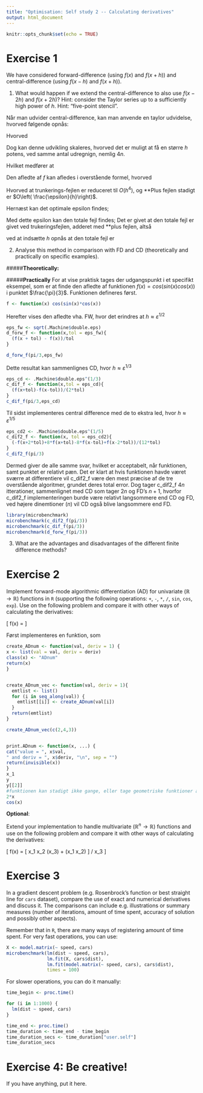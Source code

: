 ```yaml
---
title: "Optimisation: Self study 2 -- Calculating derivatives"
output: html_document
---
```


```r
knitr::opts_chunk$set(echo = TRUE)
```

# Exercise 1

We have considered forward-difference (using $f(x)$ and $f(x + h)$) and central-difference (using $f(x - h)$ and $f(x + h)$). 

1. What would happen if we extend the central-difference to also use $f(x - 2h)$ and $f(x + 2h)$? Hint: consider the Taylor series up to a sufficiently high power of $h$. Hint: "five-point stencil".

Når man udvider central-difference, kan man anvende en taylor udvidelse, hvorved følgende opnås:

\begin{align}
f(x+h)&=f(x)+hf'(x)+\frac{h^2}{2}f''(x)+O(h^3)\\
f(x-h)&=f(x)-hf'(x)+\frac{h^2}{2}f''(x)+O(h^3)\\
f(x+2h)&=f(x)+2hf'(x)+2h^2f''(x)+O(h^3)\\
f(x-2h)&=f(x)-2hf'(x)+2h^2f''(x)+O(h^3)\\
\end{align}

Hvorved

\begin{align}
f(x+2h)+&f(x+h)-f(x-h)-f(x-2h)=6hf'(x)+0(h^3)\\
&\Rightarrow\\
f'(x)&=\frac{f(x+2h)+f(x+h)-f(x-h)-f(x-2h)}{6h}+O(h^2)\\
&=\frac{f(x+2h)+f(x+h)-f(x-h)-f(x-2h)}{6h}+O(h^2)
\end{align}

Dog kan denne udvikling skaleres, hvorved det er muligt at få en større $h$ potens, ved samme antal udregnign, nemlig $4n$.

\begin{align}
8f(x+h)&=8f(x)+8hf'(x)+8\frac{h^2}{2}f''(x)+8\frac{h^3}{6}f^{(3)}(x)+8\frac{h^4}{24}f^{(4)}(x)+O(h^5)\\
8f(x-h)&=8f(x)-8hf'(x)+8\frac{h^2}{2}f''(x)-8\frac{h^3}{6}f^{(3)}(x)+8\frac{h^4}{24}f^{(4)}(x)+O(h^5)\\
f(x+2h)&=f(x)+2hf'(x)+2h^2f''(x)+\frac{8h^3}{6}f^{(3)}(x)+\frac{16h^4}{6}f^{(4)}(x)+O(h^5)\\
f(x-2h)&=f(x)-2hf'(x)+2h^2f''(x)-\frac{8h^3}{6}f^{(3)}(x)-\frac{16h^4}{6}f^{(4)}(x)+O(h^5)\\
\end{align}

Hvilket medfører at 
\begin{align}
f(x+2h)+8f(x+h)-8f(x-h)-f(x-2h)=-4hf'(x)+8(2hf'(x))+O(h^5)
\end{align}

Den afledte af $f$ kan afledes i overstående formel, hvorved
\begin{align}
f'(x)=\frac{f(x+2h)+8f(x+h)-8f(x-h)+f(x-2h)}{12h}+O(h^4)
\end{align}

Hvorved at trunkerings-fejlen er reduceret til $O\left( h^4\right)$, og **Plus fejlen stadigt er $O\left( \frac{\epsilon}{h}\right)$.

Hernæst kan det optimale epsilon findes;
\begin{align}
h^4 &\approx \frac{\varepsilon_M}{h}\\
h^5 &\approx \varepsilon_M\\
h &\approx \varepsilon_M^{\frac{1}{5}}\\
\end{align}

Med dette epsilon kan den totale fejl findes;
Det er givet at den totale fejl er givet ved trukeringsfejlen, adderet med **plus fejlen, altså
\begin{align}
O(h^4)+O\left(\frac{\varepsilon_M}{h}\right)
\end{align}

ved at indsætte $h$ opnås at den totale fejl er
\begin{align}
O(\varepsilon^{\frac{4}{5}}).
\end{align}

2. Analyse this method in comparison with FD and CD (theoretically and practically on specific examples).

#####**Theoretically:**



#####**Practically**
For at vise praktisk tages der udgangspunkt i et specifikt eksempel, som er at finde den afledte af funktionen $f(x)=cos(sin(x)cos(x))$ i punktet $\frac{\pi}{3}$. Funktionen defineres først.
```r
f <- function(x) cos(sin(x)*cos(x))
```
Herefter vises den afledte vha. FW, hvor det erindres at $h \approx \varepsilon^{1/2}$ 
```r
eps_fw <- sqrt(.Machine$double.eps)
d_forw_f <- function(x,tol = eps_fw){
  (f(x + tol) - f(x))/tol
}

d_forw_f(pi/3,eps_fw)
```
Dette resultat kan sammenlignes CD, hvor $h \approx \varepsilon^{1/3}$
```r
eps_cd <- .Machine$double.eps^(1/3)
c_dif_f <- function(x,tol = eps_cd){
  (f(x+tol)-f(x-tol))/(2*tol)
}
c_dif_f(pi/3,eps_cd)
```
Til sidst implementeres central difference med de to ekstra led, hvor $h \approx \varepsilon^{1/5}$
```r
eps_cd2 <- .Machine$double.eps^(1/5)
c_dif2_f <- function(x, tol = eps_cd2){
  (-f(x+2*tol)+8*f(x+tol)-8*f(x-tol)+f(x-2*tol))/(12*tol)
}
c_dif2_f(pi/3)
```
Dermed giver de alle samme svar, hvilket er acceptabelt, når funktionen, samt punktet er relativt pæn. Det er klart at hvis funktionen havde været sværre at differentiere vil c_dif2_f være den mest præcise af de tre overstående algoritmer, grundet deres total error. Dog tager c_dif2_f $4n$ itterationer, sammenlignet med CD som tager $2n$ og FD's $n+1$, hvorfor c_dif2_f implementeringen burde være relativt langsommere end CD og FD, ved højere dinemtioner ($n$) vil CD også blive langsommere end FD.

```r
library(microbenchmark)
microbenchmark(c_dif2_f(pi/3))
microbenchmark(c_dif_f(pi/3))
microbenchmark(d_forw_f(pi/3))
```

3. What are the advantages and disadvantages of the different finite difference methods?


# Exercise 2

Implement forward-mode algorithmic differentiation (AD) for univariate ($\mathbb{R} \to \mathbb{R}$) functions in `R` (supporting the following operations: `+`, `-`, `*`, `/`, `sin`, `cos`, `exp`). Use on the following problem and compare it with other ways of calculating the derivatives:

\[
  f(x) = \cos[ \sin(x) \cos(x) ]
\]

Først implementeres en funktion, som 

```r
create_ADnum <- function(val, deriv = 1) {
x <- list(val = val, deriv = deriv)
class(x) <- "ADnum"
return(x)
}


create_ADnum_vec <- function(val, deriv = 1){
  emtlist <- list()
  for (i in seq_along(val)) {
    emtlist[[i]] <- create_ADnum(val[i])
  }
  return(emtlist)
}

create_ADnum_vec(c(2,4,3))



```

```r
print.ADnum <- function(x, ...) {
cat("value = ", x$val,
" and deriv = ", x$deriv, "\n", sep = "")
return(invisible(x))
}
x_1
y
y[[2]]
#funktionen kan stadigt ikke gange, eller tage geometriske funktioner af noget.
2*x
cos(x)
```


**Optional**:

Extend your implementation to handle multivariate ($\mathbb{R}^n \to \mathbb{R}$) functions and use on the following problem and compare it with other ways of calculating the derivatives:

\[
  f(x) = [ x_1 x_2 \sin(x_3) + \exp(x_1 x_2) ] / x_3 \tag{8.26}
\]

# Exercise 3

In a gradient descent problem (e.g. Rosenbrock's function or best straight line for `cars` dataset), compare the use of exact and numerical derivatives and discuss it. The comparisons can include e.g. illustrations or summary measures (number of iterations, amount of time spent, accuracy of solution and possibly other aspects).

Remember that in `R`, there are many ways of registering amount of time spent. For very fast operations, you can use:

```r
X <- model.matrix(~ speed, cars)
microbenchmark(lm(dist ~ speed, cars), 
               lm.fit(X, cars$dist),
               lm.fit(model.matrix(~ speed, cars), cars$dist), 
               times = 100)
```

For slower operations, you can do it manually:

```r
time_begin <- proc.time()

for (i in 1:1000) {
  lm(dist ~ speed, cars)
}

time_end <- proc.time()
time_duration <- time_end - time_begin
time_duration_secs <- time_duration["user.self"]
time_duration_secs
```


# Exercise 4: Be creative!

If you have anything, put it here.

